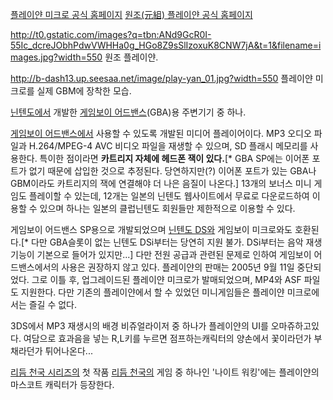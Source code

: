 [http://www.nintendo.co.jp/n08/play_yan_micro/index.html 플레이얀 미크로 공식 홈페이지]
[http://www.nintendo.co.jp/n08/playan/index.html 원조(元組) 플레이얀 공식 홈페이지]

http://t0.gstatic.com/images?q=tbn:ANd9GcR0I-55Ic_dcreJObhPdwVWHHa0g_HGo8Z9sSlIzoxuK8CNW7jA&t=1&filename=images.jpg?width=550
원조 플레이얀.

http://b-dash13.up.seesaa.net/image/play-yan_01.jpg?width=550
플레이얀 미크로를 실제 GBM에 장착한 모습.

[[닌텐도]]에서 개발한 [[게임보이 어드밴스]](GBA)용 주변기기 중 하나.

[[게임보이 어드밴스]]에서 사용할 수 있도록 개발된 미디어 플레이어이다. MP3 오디오 파일과 H.264/MPEG-4 AVC 비디오 파일을 재생할 수 있으며, SD 플래시 메모리를 사용한다. 특이한 점이라면 '''카트리지 자체에 헤드폰 잭이 있다.'''[* GBA SP에는 이어폰 포트가 없기 때문에 삽입한 것으로 추정된다. 당연하지만(?) 이어폰 포트가 있는 GBA나 GBM이라도 카트리지의 잭에 연결해야 더 나은 음질이 나온다.]
13개의 보너스 미니 게임도 플레이할 수 있는데, 12개는 일본의 닌텐도 웹사이트에서 무료로 다운로드하여 이용할 수 있으며 하나는 일본의 클럽닌텐도 회원들만 제한적으로 이용할 수 있다.

게임보이 어드밴스 SP용으로 개발되었으며 [[닌텐도 DS]]와 게임보이 미크로와도 호환된다.[* 다만 GBA슬롯이 없는 닌텐도 DSi부터는 당연히 지원 불가. DSi부터는 음악 재생기능이 기본으로 들어가 있지만...] 다만 전원 공급과 관련된 문제로 인하여 게임보이 어드밴스에서의 사용은 권장하지 않고 있다. 플레이얀의 판매는 2005년 9월 11일 중단되었다. 그로 이틀 후, 업그레이드된 플레이얀 미크로가 발매되었으며, MP4와 ASF 파일도 지원한다. 다만 기존의 플레이얀에서 할 수 있었던 미니게임들은 플레이얀 미크로에서는 즐길 수 없다.

3DS에서 MP3 재생시의 배경 비쥬얼라이저 중 하나가 플레이얀의 UI를 오마쥬하고있다. 여담으로 효과음을 넣는 R,L키를 누르면 점프하는캐릭터의 양손에서 꽃이라던가 부채라던가 튀어나온다...

[[리듬 천국 시리즈]]의 첫 작품 [[리듬 천국]]의 게임 중 하나인 '나이트 워킹'에는 플레이얀의 마스코트 캐릭터가 등장한다. 
